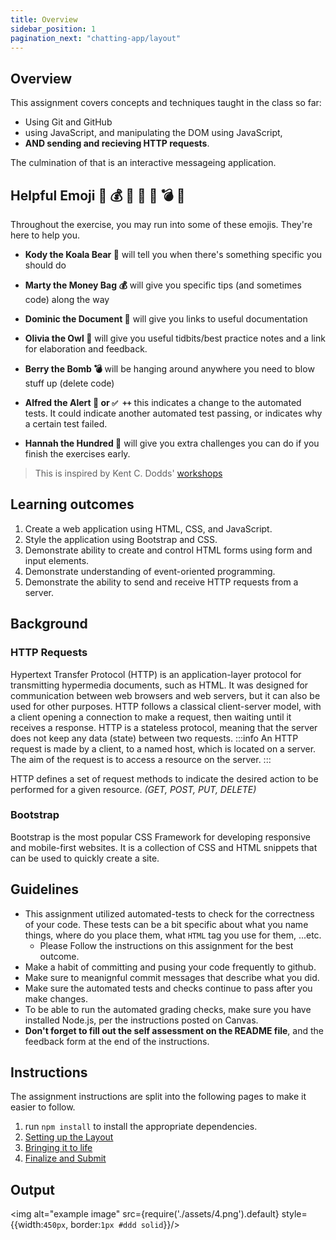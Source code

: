 ```yaml
---
title: Overview
sidebar_position: 1
pagination_next: "chatting-app/layout"
---
```

## Overview
This assignment covers concepts and techniques taught in the class so far:
- Using Git and GitHub
- using JavaScript, and manipulating the DOM using JavaScript,
- **AND sending and recieving HTTP requests**.

The culmination of that is an interactive messageing application.

## Helpful Emoji 🐨 💰 💯 🦉 📜 💣 🚨
Throughout the exercise, you may run into some of these emojis. They're here to help you.
* **Kody the Koala Bear 🐨** will tell you when there's something specific you should do
* **Marty the Money Bag 💰** will give you specific tips (and sometimes code) along the way
* **Dominic the Document 📜** will give you links to useful documentation
* **Olivia the Owl 🦉** will give you useful tidbits/best practice notes and a link for elaboration and feedback.
* **Berry the Bomb 💣** will be hanging around anywhere you need to blow stuff up (delete code)
* **Alfred the Alert 🚨 or `✅ ++`** this indicates a change to the automated tests. It could indicate another automated test passing, or indicates why a certain test failed.

* **Hannah the Hundred 💯** will give you extra challenges you can do if you finish the exercises early.

> This is inspired by Kent C. Dodds' [workshops](https://github.com/kentcdodds/react-workshop-app/tree/main/example/react-fundamentals#helpful-emoji-------)

## Learning outcomes
1. Create a web application using HTML, CSS, and JavaScript.
2. Style the application using Bootstrap and CSS.
3. Demonstrate ability to create and control HTML forms using form and input elements.
4. Demonstrate understanding of event-oriented programming.
6. Demonstrate the ability to send and receive HTTP requests from a server.

## Background
### HTTP Requests
Hypertext Transfer Protocol (HTTP) is an application-layer protocol for transmitting hypermedia documents, such as HTML. It was designed for communication between web browsers and web servers, but it can also be used for other purposes. HTTP follows a classical client-server model, with a client opening a connection to make a request, then waiting until it receives a response. HTTP is a stateless protocol, meaning that the server does not keep any data (state) between two requests.
:::info
An HTTP request is made by a client, to a named host, which is located on a server. The aim of the request is to access a resource on the server.
:::

HTTP defines a set of request methods to indicate the desired action to be performed for a given resource. *(GET, POST, PUT, DELETE)*

### Bootstrap
Bootstrap is the most popular CSS Framework for developing responsive and mobile-first websites. It is a collection of CSS and HTML snippets that can be used to quickly create a site.

## Guidelines
* This assignment utilized automated-tests to check for the correctness of your code. These tests can be a bit specific about what you name things, where do you place them, what `HTML` tag you use for them, ...etc.
  * Please Follow the instructions on this assignment for the best outcome.
* Make a habit of committing and pusing your code frequently to github.
* Make sure to meanignful commit messages that describe what you did.
* Make sure the automated tests and checks continue to pass after you make changes.
* To be able to run the automated grading checks, make sure you have installed Node.js, per the instructions posted on Canvas.
* **Don't forget to fill out the self assessment on the README file**, and the feedback form at the end of the instructions.

## Instructions
The assignment instructions are split into the following pages to make it easier to follow.
1. run `npm install` to install the appropriate dependencies.
2. [Setting up the Layout](layout)
3. [Bringing it to life](javascript)
4. [Finalize and Submit](finalize)

## Output
<img alt="example image" src={require('./assets/4.png').default} style={{width:`450px`, border:`1px #ddd solid`}}/>